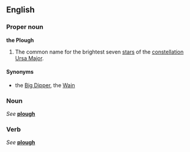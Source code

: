 {{See|plough}}
==English==
===Proper noun===
'''the Plough'''

#The common name for the brightest seven [[star]]s of the [[constellation]] [[Ursa Major]].

====Synonyms====
*the [[Big Dipper]], the [[Wain]]

===Noun===
''See'' '''[[plough]]'''

===Verb===
''See'' '''[[plough]]'''